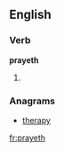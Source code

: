 ==English==

===Verb===
'''prayeth'''

# {{context|archaic|lang=en}} {{en-third-person singular of|pray}}

===Anagrams===
* [[therapy#English|therapy]]

[[fr:prayeth]]